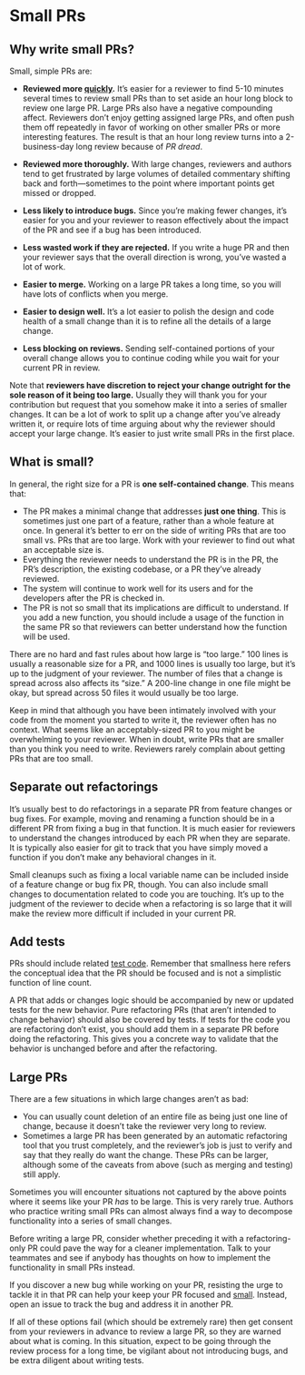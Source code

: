 # Small PRs {#sec-small}

## Why write small PRs? {#sec-why}

Small, simple PRs are:

-   **Reviewed more [quickly](#sec-speed).** It's easier for a reviewer to find 5-10 minutes several times to review small PRs than to set aside an hour long block to review one large PR.
    Large PRs also have a negative compounding affect.
    Reviewers don't enjoy getting assigned large PRs, and often push them off repeatedly in favor of working on other smaller PRs or more interesting features.
    The result is that an hour long review turns into a 2-business-day long review because of *PR dread*.

-   **Reviewed more thoroughly.** With large changes, reviewers and authors tend to get frustrated by large volumes of detailed commentary shifting back and forth---sometimes to the point where important points get missed or dropped.

-   **Less likely to introduce bugs.** Since you're making fewer changes, it's easier for you and your reviewer to reason effectively about the impact of the PR and see if a bug has been introduced.

-   **Less wasted work if they are rejected.** If you write a huge PR and then your reviewer says that the overall direction is wrong, you've wasted a lot of work.

-   **Easier to merge.** Working on a large PR takes a long time, so you will have lots of conflicts when you merge.

-   **Easier to design well.** It's a lot easier to polish the design and code health of a small change than it is to refine all the details of a large change.

-   **Less blocking on reviews.** Sending self-contained portions of your overall change allows you to continue coding while you wait for your current PR in review.

Note that **reviewers have discretion to reject your change outright for the sole reason of it being too large.** Usually they will thank you for your contribution but request that you somehow make it into a series of smaller changes.
It can be a lot of work to split up a change after you've already written it, or require lots of time arguing about why the reviewer should accept your large change.
It's easier to just write small PRs in the first place.

## What is small? {#sec-what-is-small}

In general, the right size for a PR is **one self-contained change**.
This means that:

-   The PR makes a minimal change that addresses **just one thing**. This is sometimes just one part of a feature, rather than a whole feature at once. In general it's better to err on the side of writing PRs that are too small vs. PRs that are too large. Work with your reviewer to find out what an acceptable size is.
-   Everything the reviewer needs to understand the PR is in the PR, the PR's description, the existing codebase, or a PR they've already reviewed.
-   The system will continue to work well for its users and for the developers after the PR is checked in.
-   The PR is not so small that its implications are difficult to understand. If you add a new function, you should include a usage of the function in the same PR so that reviewers can better understand how the function will be used.

There are no hard and fast rules about how large is "too large." 100 lines is usually a reasonable size for a PR, and 1000 lines is usually too large, but it's up to the judgment of your reviewer.
The number of files that a change is spread across also affects its "size." A 200-line change in one file might be okay, but spread across 50 files it would usually be too large.

Keep in mind that although you have been intimately involved with your code from the moment you started to write it, the reviewer often has no context.
What seems like an acceptably-sized PR to you might be overwhelming to your reviewer.
When in doubt, write PRs that are smaller than you think you need to write.
Reviewers rarely complain about getting PRs that are too small.

## Separate out refactorings {#sec-refactoring}

It's usually best to do refactorings in a separate PR from feature changes or bug fixes.
For example, moving and renaming a function should be in a different PR from fixing a bug in that function.
It is much easier for reviewers to understand the changes introduced by each PR when they are separate.
It is typically also easier for git to track that you have simply moved a function if you don't make any behavioral changes in it.

Small cleanups such as fixing a local variable name can be included inside of a feature change or bug fix PR, though.
You can also include small changes to documentation related to code you are touching.
It's up to the judgment of the reviewer to decide when a refactoring is so large that it will make the review more difficult if included in your current PR.

## Add tests {#sec-test-code}

PRs should include related [test code](#sec-tests).
Remember that smallness here refers the conceptual idea that the PR should be focused and is not a simplistic function of line count.

A PR that adds or changes logic should be accompanied by new or updated tests for the new behavior.
Pure refactoring PRs (that aren't intended to change behavior) should also be covered by tests.
If tests for the code you are refactoring don't exist, you should add them in a separate PR before doing the refactoring.
This gives you a concrete way to validate that the behavior is unchanged before and after the refactoring.

## Large PRs {#sec-large-prs}

There are a few situations in which large changes aren't as bad:

-   You can usually count deletion of an entire file as being just one line of change, because it doesn't take the reviewer very long to review.
-   Sometimes a large PR has been generated by an automatic refactoring tool that you trust completely, and the reviewer's job is just to verify and say that they really do want the change. These PRs can be larger, although some of the caveats from above (such as merging and testing) still apply.

Sometimes you will encounter situations not captured by the above points where it seems like your PR *has* to be large.
This is very rarely true.
Authors who practice writing small PRs can almost always find a way to decompose functionality into a series of small changes.

Before writing a large PR, consider whether preceding it with a refactoring-only PR could pave the way for a cleaner implementation.
Talk to your teammates and see if anybody has thoughts on how to implement the functionality in small PRs instead.

If you discover a new bug while working on your PR, resisting the urge to tackle it in that PR can help your keep your PR focused and [small](#sec-what-is-small).
Instead, open an issue to track the bug and address it in another PR.

If all of these options fail (which should be extremely rare) then get consent from your reviewers in advance to review a large PR, so they are warned about what is coming.
In this situation, expect to be going through the review process for a long time, be vigilant about not introducing bugs, and be extra diligent about writing tests.
